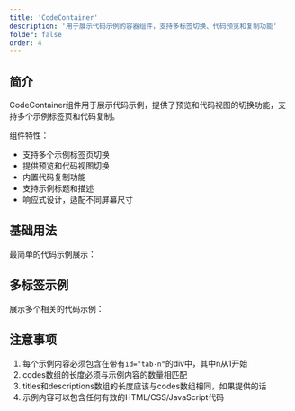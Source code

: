 ```yaml
---
title: 'CodeContainer'
description: '用于展示代码示例的容器组件，支持多标签切换、代码预览和复制功能'
folder: false
order: 4
---
```



## 简介

CodeContainer组件用于展示代码示例，提供了预览和代码视图的切换功能，支持多个示例标签页和代码复制。

组件特性：
- 支持多个示例标签页切换
- 提供预览和代码视图切换
- 内置代码复制功能
- 支持示例标题和描述
- 响应式设计，适配不同屏幕尺寸

## 基础用法

最简单的代码示例展示：

  <CodeContainerBasic />

## 多标签示例

展示多个相关的代码示例：

  <CodeContainerMultiple />


## 注意事项

1. 每个示例内容必须包含在带有`id="tab-n"`的div中，其中n从1开始
2. codes数组的长度必须与示例内容的数量相匹配
3. titles和descriptions数组的长度应该与codes数组相同，如果提供的话
4. 示例内容可以包含任何有效的HTML/CSS/JavaScript代码